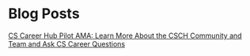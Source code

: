 
<MdLayout title="Blog Posts" hideTopButton>

# Blog Posts

[CS Career Hub Pilot AMA: Learn More About the CSCH Community and Team and Ask CS Career Questions](/blog/csch-pilot-ama)

</MdLayout>
